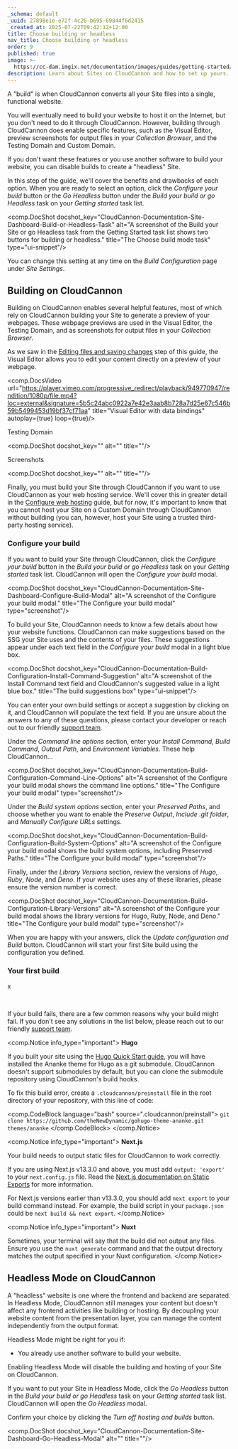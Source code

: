 ```yaml
---
_schema: default
_uuid: 27898e1e-e72f-4c26-b695-69844f6d2415
_created_at: 2025-07-22T09:42:12+12:00
title: Choose building or headless
nav_title: Choose building or headless
order: 9
published: true
image: >-
  https://cc-dam.imgix.net/documentation/images/guides/getting-started/guide-thumbnails/CloudCannon-Getting-Started-Thumbnail-Universal.png
description: Learn about Sites on CloudCannon and how to set up yours.
---
```

A "build" is when CloudCannon converts all your Site files into a single, functional website.

You will eventually need to build your website to host it on the Internet, but you don't need to do it through CloudCannon. However, building through CloudCannon does enable specific features, such as the Visual Editor, preview screenshots for output files in your *Collection Browser*, and the Testing Domain and Custom Domain.

If you don't want these features or you use another software to build your website, you can disable builds to create a "headless" Site.

In this step of the guide, we'll cover the benefits and drawbacks of each option. When you are ready to select an option, click the *Configure your build* button or the *Go Headless* button under the *Build your build or go Headless* task on your *Getting started* task list.

<comp.DocShot docshot_key="CloudCannon-Documentation-Site-Dashboard-Build-or-Headless-Task" alt="A screenshot of the Build your Site or go Headless task from the Getting Started task list shows two buttons for building or headless." title="The Choose build mode task" type="ui-snippet"/>

You can change this setting at any time on the *Build Configuration* page under *Site Settings*.

## Building on CloudCannon

Building on CloudCannon enables several helpful features, most of which rely on CloudCannon building your Site to generate a preview of your webpages. These webpage previews are used in the Visual Editor, the Testing Domain, and as screenshots for output files in your *Collection Browser*.

As we saw in the [Editing files and saving changes](/documentation/guides/getting-started/editing-files-and-saving-changes/) step of this guide, the Visual Editor allows you to edit your content directly on a preview of your webpage.

<comp.DocsVideo url="https://player.vimeo.com/progressive_redirect/playback/949770947/rendition/1080p/file.mp4?loc=external&signature=5b5c24abc0922a7e42e3aab8b728a7d25e67c546b59b5499453d19bf37cf71aa" title="Visual Editor with data bindings" autoplay={true} loop={true}/>

Testing Domain

<comp.DocShot docshot_key="" alt="" title=""/>

Screenshots

<comp.DocShot docshot_key="" alt="" title=""/>

Finally, you must build your Site through CloudCannon if you want to use CloudCannon as your web hosting service. We'll cover this in greater detail in the [Configure web hosting](/documentation/guides/configure-web-hosting/) guide, but for now, it's important to know that you cannot host your Site on a Custom Domain through CloudCannon without building (you can, however, host your Site using a trusted third-party hosting service).

### Configure your build

If you want to build your Site through CloudCannon, click the *Configure your build* button in the *Build your build or go Headless* task on your *Getting started* task list. CloudCannon will open the *Configure your build* modal.

<comp.DocShot docshot_key="CloudCannon-Documentation-Site-Dashboard-Configure-Build-Modal" alt="A screenshot of the Configure your build modal." title="The Configure your build modal" type="screenshot"/>

To build your Site, CloudCannon needs to know a few details about how your website functions. CloudCannon can make suggestions based on the SSG your Site uses and the contents of your files. These suggestions appear under each text field in the *Configure your build* modal in a light blue box.

<comp.DocShot docshot_key="CloudCannon-Documentation-Build-Configuration-Install-Command-Suggestion" alt="A screenshot of the Install Command text field and CloudCannon's suggested value in a light blue box." title="The build suggestions box" type="ui-snippet"/>

You can enter your own build settings or accept a suggestion by clicking on it, and CloudCannon will populate the text field. If you are unsure about the answers to any of these questions, please contact your developer or reach out to our friendly [support team](/support/).

Under the *Command line options* section, enter your *Install Command*, *Build Command*, *Output Path*, and *Environment Variables*. These help CloudCannon...

<comp.DocShot docshot_key="CloudCannon-Documentation-Build-Configuration-Command-Line-Options" alt="A screenshot of the Configure your build modal shows the command line options." title="The Configure your build modal" type="screenshot"/>

Under the *Build system options* section, enter your *Preserved Paths*, and choose whether you want to enable the *Preserve Output*, *Include .git folder*, and *Manually Configure URLs* settings.

<comp.DocShot docshot_key="CloudCannon-Documentation-Build-Configuration-Build-System-Options" alt="A screenshot of the Configure your build modal shows the build system options, including Preserved Paths." title="The Configure your build modal" type="screenshot"/>

Finally, under the *Library Versions* section, review the versions of *Hugo*, *Ruby*, *Node*, and *Deno*. If your website uses any of these libraries, please ensure the version number is correct.

<comp.DocShot docshot_key="CloudCannon-Documentation-Build-Configuration-Library-Versions" alt="A screenshot of the Configure your build modal shows the library versions for Hugo, Ruby, Node, and Deno." title="The Configure your build modal" type="screenshot"/>

When you are happy with your answers, click the *Update configuration and Build* button. CloudCannon will start your first Site build using the configuration you defined.

### Your first build

x

&nbsp;

If your build fails, there are a few common reasons why your build might fail. If you don't see any solutions in the list below, please reach out to our friendly [support team](/support/).

<comp.Notice info_type="important">
  **Hugo**

  If you built your site using the <a target="_blank" rel="noreferrer noopener" href="https://gohugo.io/getting-started/quick-start/">Hugo Quick Start guide</a>, you will have installed the Ananke theme for Hugo as a git submodule. CloudCannon doesn't support submodules by default, but you can clone the submodule repository using CloudCannon's build hooks.

  To fix this build error, create a `.cloudcannon/preinstall` file in the root directory of your repository, with this line of code:

  <comp.CodeBlock language="bash" source=".cloudcannon/preinstall">
                                      ```
                                      git clone https://github.com/theNewDynamic/gohugo-theme-ananke.git themes/ananke
                                      ```
                                      </comp.CodeBlock>
</comp.Notice>

<comp.Notice info_type="important">
  **Next.js**

  Your build needs to output static files for CloudCannon to work correctly.

  If you are using Next.js v13.3.0 and above, you must add `output: 'export'` to your `next.config.js` file. Read the [Next.js documentation on Static Exports](https://nextjs.org/docs/app/building-your-application/deploying/static-exports) for more information.

  For Next.js versions earlier than v13.3.0, you should add `next export` to your build command instead. For example, the build script in your `package.json` could be `next build && next export`.
</comp.Notice>

<comp.Notice info_type="important">
  **Nuxt**

  Sometimes, your terminal will say that the build did not output any files. Ensure you use the `nuxt generate` command and that the output directory matches the output specified in your Nuxt configuration.
</comp.Notice>

## Headless Mode on CloudCannon

A "headless" website is one where the frontend and backend are separated. In Headless Mode, CloudCannon still manages your content but doesn't affect any frontend activities like building or hosting. By decoupling your website content from the presentation layer, you can manage the content independently from the output format.

Headless Mode might be right for you if:

* You already use another software to build your website.

Enabling Headless Mode will disable the building and hosting of your Site on CloudCannon.

If you want to put your Site in Headless Mode, click the *Go Headless* button in the *Build your build or go Headless* task on your *Getting started* task list. CloudCannon will open the *Go Headless* modal.

Confirm your choice by clicking the *Turn off hosting and builds* button.

<comp.DocShot docshot_key="CloudCannon-Documentation-Site-Dashboard-Go-Headless-Modal" alt="" title=""/>
